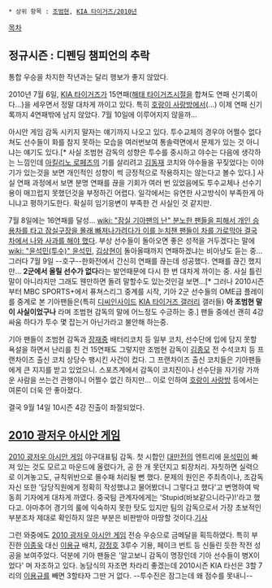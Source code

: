  * 상위 항목 : [[조범현]], [[KIA 타이거즈/2010년]]

[[목차]]
== 정규시즌 : 디펜딩 챔피언의 추락 ==
통합 우승을 차지한 작년과는 달리 행보가 좋지 않았다.

2010년 7월 6일, [[KIA 타이거즈]]가 15연패([[해태 타이거즈]]시절을 합쳐도 연패 신기록이다...}을 세우면서 정말 대차게 까이고 있다. 특히 [[호랑이 사랑방]]에서(...) 이제 연패 신기록까지 4연패밖에 남지 않았다. 7월 10일에 이루어지지 않을까...
 
아시안 게임 감독 시키지 말자는 얘기까지 나오고 있다. 투수교체의 경우야 어쩔수 없다쳐도 선수들이 화를 참지 못하는 모습을 여러번보여 통솔력면에서 문제가 있는 것 아니냐는 얘기도 있다.[* 사실 조범현 감독의 성향은 투수를 중시하고 야수는 다음에 생각하는 느낌인데 [[아킬리노 로페즈]]의 기를 살리려고 [[김동재]] 코치와 야수들을 꾸짖었다는 이야기가 있는것을 보면 개인적인 성향이 썩 긍정적으로 작용하지는 않는다고 볼수 있다.] 사실 연패 과정에서 보면 분명 연패를 끊을 기회가 여러 번 있었음에도 투수교체나 선수기용이 매끄럽지 못했던것을 부정하긴 어렵다. 일각에서는 유연한 사고방식이 부족한게 아니냐고 평하기도한다. 확실히 임기응변이 부족한 건 사실인 것 같지만.

7월 8일에는 16연패를 달성... [[wiki: "잠실 기아팬의 난" 분노한 팬들을 피해서 개인 승용차를 타고 잠실구장을 몰래 빠져나가려다가 이를 눈치챈 팬들이 차를 가로막아 결국 차에서 나와 사과를 해야 했다]]. 부상 선수들이 돌아오면 좋은 성적을 거두겠다는 말에 [[wiki: "윤석민(투수)" 윤석민]], [[김상현]]이 돌아올때까지 연패하겠냐는 비아냥도 듣는 중... 그러다 7월 9일 --호구--한화전에서 간신히 연패를 끊는데 성공했다. 연패를 끊긴 했지만... '''2군에서 올릴 선수가 없다'''라는 발언때문에 다시 한 번 대차게 까이는 중. 사실 틀린 말이 아니라지만 그래도 웬만하면 돌려 말할수도 있는것인걸 보면...[* 그러나 2010시즌부터 MBC SPORTS+에서 퓨쳐스리그 중계를 시작, 기아 2군 선수들의 OME급 플레이를 중계로 본 기아팬들은(특히 [[디씨인사이드]] [[KIA 타이거즈 갤러리]] 갤러들) '''아 조범현 말이 사실이었구나''' 라며 조범현 감독의 말에 어느정도 수긍하는 중.] 팬들 중에선 괜히 4강싸움 하다가 투수 몇 잡는거 아닌가라고 불안해 하는중. 

기아 팬들이 조범현 감독과 [[장재중]] 배터리코치 등 일부 코치, 선수단에 입에 담지 못할 욕설을 하면서 난리를 친 건 15연패도 그렇지만 조범현 감독이 [[김종모]] 전 수석코치 등 프랜차이즈 출신 코치 상당수 팽시킨 사건이 컸다. 그 프랜차이즈 출신 코치들은 기아팬들에게 큰 지지를 받고 있었으니. 스포츠계에서 감독이 코치진이나 선수단을 자기랑 가까운 사람을 쓰는건 관행이니 어쩔수 없긴 하지만... 이로 인하여 [[호랑이 사랑방]] 등에서는 여론이 더욱 안 좋아졌다.

결국 9월 14일 10시즌 4강 진출이 좌절되었다.

== [[2010 광저우 아시안 게임]] ==
[[2010 광저우 아시안 게임]] 야구대표팀 감독. 첫 시합인 [[대만]]전의 엔트리에 [[윤석민]]이 빠져 있는 것도 모르고 마운드에 올렸다가, 공 한 개 못던지고 퇴장처리. 자칫하면 실력으로 이겨놓고도, 규칙위반으로 몰수패 처리될 뻔 했다. 문제의 원인은 주최측이나, 조감독 자신 또한 '담당직원에게 정확히 작성했냐고 물어봤더니 그렇다고 했다'고 변명하여 박동희 기자에게 대차게 까였다. 중국팀 관계자에게는 'Stupid(바보같으니라구)!'라고 했다고. 아마추어 경기의 룰에 익숙하지 못한 탓도 있지만 팀의 감독으로서 가장 초보적인 부분조차 제대로 확인하지 않은 부분은 비판받아 마땅할 것이다.[http://news.naver.com/main/read.nhn?mode=LSD&mid=sec&sid1=107&oid=295&aid=0000000499 기사]

그런 와중에도 [[2010 광저우 아시안 게임]] 전승 우승으로 금메달을 획득하였다. 특히 부진한 [[이종욱]] 대신 [[이용규]] 배치, [[강정호]] 3루수 기용, 페이크 번트 등 신들린 듯한 작전 성공을 보여주었다. 덕분에 기아 팬들은 '알고보니 감독이 명장인데 기아 선수들이 병X이었다' 며 자조하고 있다. 농담식의 자조면 차라리 좋겠는데 2010시즌 KIA 타선은 3할 7리의 [[이용규]]를 빼면 3할타자 그딴 거 없다. --투수진은 잠그는데 왜 점수를 못내니--
